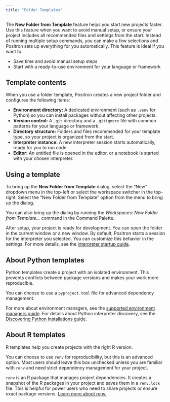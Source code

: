 ```yaml
---
title: "Folder Templates"
---
```


The **New Folder from Template** feature helps you start new projects faster. Use this feature when you want to avoid manual setup, or ensure your project includes all recommended files and settings from the start. Instead of running multiple setup commands, you can make a few selections and Positron sets up everything for you automatically. This feature is ideal if you want to:

- Save time and avoid manual setup steps
- Start with a ready-to-use environment for your language or framework

## Template contents

When you use a folder template, Positron creates a new project folder and configures the following items:

- **Environment directory:** A dedicated environment (such as `.venv` for Python) so you can install packages without affecting other projects.
- **Version control:** A `.git` directory and a `.gitignore` file with common patterns for your language or framework.
- **Directory structure:** Folders and files recommended for your template type, so your project is organized from the start.
- **Interpreter instance:** A new interpreter session starts automatically, ready for you to run code.
- **Editor:** An untitled file is opened in the editor, or a notebook is started with your chosen interpreter.

## Using a template

To bring up the **New Folder from Template** dialog, select the "New" dropdown menu in the top-left or select the workspace switcher in the top-right. Select the "New Folder from Template" option from the menu to bring up the dialog.

You can also bring up the dialog by running the _Workspaces: New Folder from Template..._ command in the Command Palette.

After setup, your project is ready for development. You can open the folder in the current window or a new window. By default, Positron starts a session for the interpreter you selected. You can customize this behavior in the settings. For more details, see the [interpreter startup guide](interpreter-startup.qmd#configuring-interpreter-startup).

## About Python templates

Python templates create a project with an isolated environment. This prevents conflicts between package versions and makes your work more reproducible. 

You can choose to use a `pyproject.toml` file for advanced dependency management.

For more about environment managers, see the [supported environment managers guide](python-installations.qmd#supported-environment-managers). For details about Python interpreter discovery, see the [Discovering Python Installations guide](python-installations.qmd).

## About R templates

R templates help you create projects with the right R version. 

You can choose to use `renv` for reproducibility, but this is an advanced option. Most users should leave this box unchecked unless you are familiar with `renv` and need strict dependency management for your project.

`renv` is an R package that manages project dependencies. It creates a snapshot of the R packages in your project and saves them in a `renv.lock` file. This is helpful for power users who need to share projects or ensure exact package versions. [Learn more about renv.](https://rstudio.github.io/renv/articles/renv.html)
